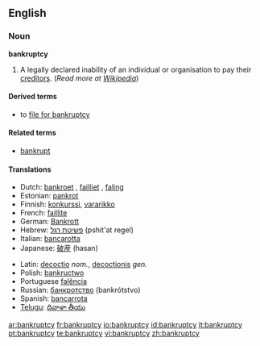 ==English==

===Noun===
'''bankruptcy'''

# A legally declared inability of an individual or organisation to pay their [[creditor]]s. (''Read more at [[w:bankruptcy|Wikipedia]]'')

====Derived terms====
*to [[file for bankruptcy]]

====Related terms====
*[[bankrupt]]

====Translations====
{{trans-top|fixme=Translation table header lacks gloss}}
*Dutch: [[bankroet]] {{n}}, [[failliet]] {{n}}, [[faling]] {{f}}
*Estonian: [[pankrot]]
*Finnish: [[konkurssi]], [[vararikko]]
*French: [[faillite]] {{f}}
*German: [[Bankrott]] {{m}}
*Hebrew: [[פשיטת רגל]] (pshit'at regel) {{f}}
*Italian: [[bancarotta]]
*Japanese: [[破産]] (hasan)
{{trans-mid}}
*Latin: [[decoctio]] ''nom.'', [[decoctionis]] ''gen.''
*Polish: [[bankructwo]] {{n}}
*Portuguese [[falência]] {{f}}
*Russian: [[банкротство]] (bankrótstvo) {{n}}
*Spanish: [[bancarrota]] {{f}}
*[[Telugu]]: [[దివాళా తీయు]]
{{trans-bottom}}

[[ar:bankruptcy]]
[[fr:bankruptcy]]
[[io:bankruptcy]]
[[id:bankruptcy]]
[[it:bankruptcy]]
[[pt:bankruptcy]]
[[te:bankruptcy]]
[[vi:bankruptcy]]
[[zh:bankruptcy]]